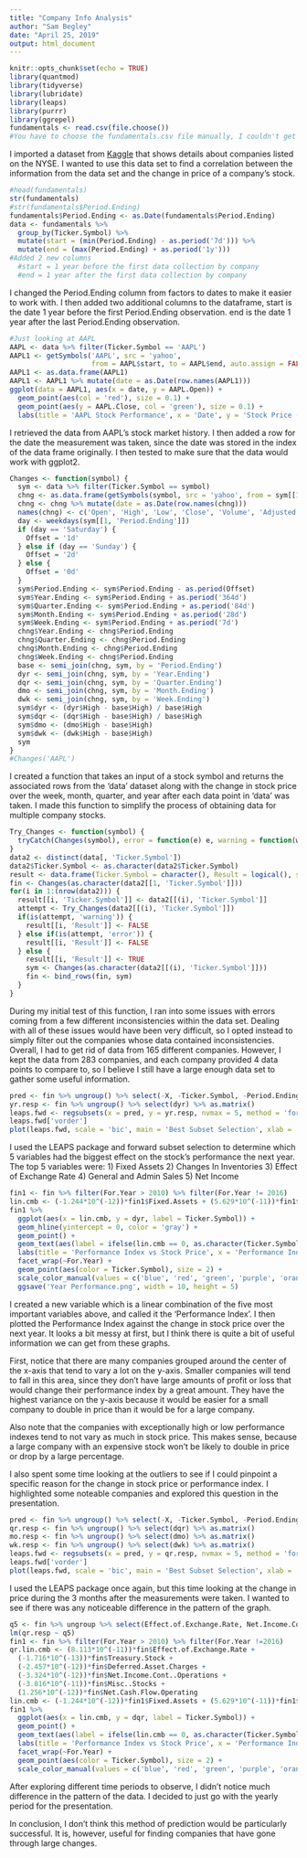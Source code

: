 ```yaml
---
title: "Company Info Analysis"
author: "Sam Begley"
date: "April 25, 2019"
output: html_document
---
```


```r
knitr::opts_chunk$set(echo = TRUE)
library(quantmod)
library(tidyverse)
library(lubridate)
library(leaps)
library(purrr)
library(ggrepel)
fundamentals <- read.csv(file.choose())
#You have to choose the fundamentals.csv file manually, I couldn't get it to choose the file automatically
```

I imported a dataset from [Kaggle](https://www.kaggle.com/dgawlik/nyse/version/3#) that shows details about companies listed on the NYSE. I wanted to use this data set to find a correlation between the information from the data set and the change in price of a company's stock. 

```r
#head(fundamentals)
str(fundamentals)
#str(fundamentals$Period.Ending)
fundamentals$Period.Ending <- as.Date(fundamentals$Period.Ending)
data <- fundamentals %>%
  group_by(Ticker.Symbol) %>%
  mutate(start = (min(Period.Ending) - as.period('7d'))) %>%
  mutate(end = (max(Period.Ending) + as.period('1y')))
#Added 2 new columns
  #start = 1 year before the first data collection by company
  #end = 1 year after the first data collection by company
```

I changed the Period.Ending column from factors to dates to make it easier to work with. I then added two additional columns to the dataframe, start is the date 1 year before the first Period.Ending observation. end is the date 1 year after the last Period.Ending observation.

```r
#Just looking at AAPL
AAPL <- data %>% filter(Ticker.Symbol == 'AAPL')
AAPL1 <- getSymbols('AAPL', src = 'yahoo', 
                    from = AAPL$start, to = AAPL$end, auto.assign = FALSE)
AAPL1 <- as.data.frame(AAPL1)
AAPL1 <- AAPL1 %>% mutate(date = as.Date(row.names(AAPL1)))
ggplot(data = AAPL1, aes(x = date, y = AAPL.Open)) + 
  geom_point(aes(col = 'red'), size = 0.1) +
  geom_point(aes(y = AAPL.Close, col = 'green'), size = 0.1) +
  labs(title = 'AAPL Stock Performance', x = 'Date', y = 'Stock Price (Dollars)')
```

I retrieved the data from AAPL's stock market history. I then added a row for the date the measurement was taken, since the date was stored in the index of the data frame originally. I then tested to make sure that the data would work with ggplot2.

```r
Changes <- function(symbol) {
  sym <- data %>% filter(Ticker.Symbol == symbol)
  chng <- as.data.frame(getSymbols(symbol, src = 'yahoo', from = sym[[1, 'start']], to = sym[[1, 'end']], auto.assign = FALSE))
  chng <- chng %>% mutate(date = as.Date(row.names(chng)))
  names(chng) <- c('Open', 'High', 'Low', 'Close', 'Volume', 'Adjusted', 'Period.Ending')
  day <- weekdays(sym[[1, 'Period.Ending']])
  if (day == 'Saturday') {
    Offset = '1d'
  } else if (day == 'Sunday') {
    Offset = '2d'
  } else {
    Offset = '0d'
  }
  sym$Period.Ending <- sym$Period.Ending - as.period(Offset)
  sym$Year.Ending <- sym$Period.Ending + as.period('364d')
  sym$Quarter.Ending <- sym$Period.Ending + as.period('84d')
  sym$Month.Ending <- sym$Period.Ending + as.period('28d')
  sym$Week.Ending <- sym$Period.Ending + as.period('7d')
  chng$Year.Ending <- chng$Period.Ending
  chng$Quarter.Ending <- chng$Period.Ending
  chng$Month.Ending <- chng$Period.Ending
  chng$Week.Ending <- chng$Period.Ending
  base <- semi_join(chng, sym, by = 'Period.Ending')
  dyr <- semi_join(chng, sym, by = 'Year.Ending')
  dqr <- semi_join(chng, sym, by = 'Quarter.Ending')
  dmo <- semi_join(chng, sym, by = 'Month.Ending')
  dwk <- semi_join(chng, sym, by = 'Week.Ending')
  sym$dyr <- (dyr$High - base$High) / base$High
  sym$dqr <- (dqr$High - base$High) / base$High
  sym$dmo <- (dmo$High - base$High)
  sym$dwk <- (dwk$High - base$High)
  sym
}
#Changes('AAPL')
```

I created a function that takes an input of a stock symbol and returns the associated rows from the 'data' dataset along with the change in stock price over the week, month, quarter, and year after each data point in 'data' was taken. I made this function to simplify the process of obtaining data for multiple company stocks. 

```r
Try_Changes <- function(symbol) {
  tryCatch(Changes(symbol), error = function(e) e, warning = function(w) w)
}
data2 <- distinct(data[, 'Ticker.Symbol'])
data2$Ticker.Symbol <- as.character(data2$Ticker.Symbol)
result <- data.frame(Ticker.Symbol = character(), Result = logical(), stringsAsFactors = FALSE)
fin <- Changes(as.character(data2[[1, 'Ticker.Symbol']]))
for(i in 1:(nrow(data2))) {
  result[[i, 'Ticker.Symbol']] <- data2[[(i), 'Ticker.Symbol']]
  attempt <- Try_Changes(data2[[(i), 'Ticker.Symbol']])
  if(is(attempt, 'warning')) {
    result[[i, 'Result']] <- FALSE
  } else if(is(attempt, 'error')) {
    result[[i, 'Result']] <- FALSE
  } else {
    result[[i, 'Result']] <- TRUE
    sym <- Changes(as.character(data2[[(i), 'Ticker.Symbol']]))
    fin <- bind_rows(fin, sym)
  }
}
```

During my initial test of this function, I ran into some issues with errors coming from a few different inconsistencies within the data set. Dealing with all of these issues would have been very difficult, so I opted instead to simply filter out the companies whose data contained inconsistencies. Overall, I had to get rid of data from 165 different companies. However, I kept the data from 283 companies, and each company provided 4 data points to compare to, so I believe I still have a large enough data set to gather some useful information. 

```r
pred <- fin %>% ungroup() %>% select(-X, -Ticker.Symbol, -Period.Ending, -start, -end, -Year.Ending, -Quarter.Ending, -Month.Ending, -Week.Ending, -dyr, -dqr, -dmo, -dwk, -Cash.Ratio, -Current.Ratio, -Quick.Ratio, -For.Year, -Earnings.Per.Share, -Estimated.Shares.Outstanding) %>% as.matrix()
yr.resp <- fin %>% ungroup() %>% select(dyr) %>% as.matrix()
leaps.fwd <- regsubsets(x = pred, y = yr.resp, nvmax = 5, method = 'forward')
leaps.fwd['vorder']
plot(leaps.fwd, scale = 'bic', main = 'Best Subset Selection', xlab = 'Subset Performance', ylab = 'Prediction Variable')
```

I used the LEAPS package and forward subset selection to determine which 5 variables had the biggest effect on the stock's performance the next year. The top 5 variables were:
1) Fixed Assets
2) Changes In Inventories
3) Effect of Exchange Rate
4) General and Admin Sales
5) Net Income

```r
fin1 <- fin %>% filter(For.Year > 2010) %>% filter(For.Year != 2016)
lin.cmb <- (-1.244*10^(-12))*fin1$Fixed.Assets + (5.629*10^(-11))*fin1$Changes.in.Inventories + (1.609*10^(-10))*fin1$Effect.of.Exchange.Rate + (3.823*10^(-12))*fin1$Sales..General.and.Admin. + (-4.787*10^(-12))*fin1$Net.Income
fin1 %>%
  ggplot(aes(x = lin.cmb, y = dyr, label = Ticker.Symbol)) +
  geom_hline(yintercept = 0, color = 'gray') +
  geom_point() +
  geom_text(aes(label = ifelse(lin.cmb == 0, as.character(Ticker.Symbol), ''), vjust = 0.2)) +
  labs(title = 'Performance Index vs Stock Price', x = 'Performance Index', y = 'Change in Stock Price (1 Year)') +
  facet_wrap(~For.Year) +
  geom_point(aes(color = Ticker.Symbol), size = 2) +
  scale_color_manual(values = c('blue', 'red', 'green', 'purple', 'orange'), limits = c('OKE', 'JPM', 'VIAB', 'SWN', 'MU'), name = 'Company', labels = c('Oneok Natural Gas', 'JPMorgan Chase', 'Viacom', 'Southwestern Energy', 'Micron Technology')) +
  ggsave('Year Performance.png', width = 10, height = 5)
```

I created a new variable which is a linear combination of the five most important variables above, and called it the 'Performance Index'. I then plotted the Performance Index against the change in stock price over the next year. It looks a bit messy at first, but I think there is quite a bit of useful information we can get from these graphs. 


First, notice that there are many companies grouped around the center of the x-axis that tend to vary a lot on the y-axis. Smaller companies will tend to fall in this area, since they don't have large amounts of profit or loss that would change their performance index by a great amount. They have the highest variance on the y-axis because it would be easier for a small company to double in price than it would be for a large company. 


Also note that the companies with exceptionally high or low performance indexes tend to not vary as much in stock price. This makes sense, because a large company with an expensive stock won't be likely to double in price or drop by a large percentage. 

I also spent some time looking at the outliers to see if I could pinpoint a specific reason for the change in stock price or performance index. I highlighted some noteable companies and explored this question in the presentation.

```r
pred <- fin %>% ungroup() %>% select(-X, -Ticker.Symbol, -Period.Ending, -start, -end, -Year.Ending, -Quarter.Ending, -Month.Ending, -Week.Ending, -dyr, -dqr, -dmo, -dwk, -Cash.Ratio, -Current.Ratio, -Quick.Ratio, -For.Year, -Earnings.Per.Share, -Estimated.Shares.Outstanding) %>% as.matrix()
qr.resp <- fin %>% ungroup() %>% select(dqr) %>% as.matrix()
mo.resp <- fin %>% ungroup() %>% select(dmo) %>% as.matrix()
wk.resp <- fin %>% ungroup() %>% select(dwk) %>% as.matrix()
leaps.fwd <- regsubsets(x = pred, y = qr.resp, nvmax = 5, method = 'forward')
leaps.fwd['vorder']
plot(leaps.fwd, scale = 'bic', main = 'Best Subset Selection', xlab = 'Subset Performance', ylab = 'Prediction Variable')
```


I used the LEAPS package once again, but this time looking at the change in price during the 3 months after the measurements were taken. I wanted to see if there was any noticeable difference in the pattern of the graph. 


```r
q5 <- fin %>% ungroup %>% select(Effect.of.Exchange.Rate, Net.Income.Cont..Operations, Treasury.Stock, Misc..Stocks, Deferred.Asset.Charges, Net.Cash.Flow.Operating) %>% as.matrix()
lm(qr.resp ~ q5)
fin1 <- fin %>% filter(For.Year > 2010) %>% filter(For.Year !=2016)
qr.lin.cmb <- (8.113*10^(-11))*fin$Effect.of.Exchange.Rate +
  (-1.716*10^(-13))*fin$Treasury.Stock +
  (-2.457*10^(-12))*fin$Deferred.Asset.Charges +
  (-3.324*10^(-12))*fin$Net.Income.Cont..Operations +
  (-3.816*10^(-11))*fin$Misc..Stocks +
  (1.256*10^(-12))*fin$Net.Cash.Flow.Operating
lin.cmb <- (-1.244*10^(-12))*fin1$Fixed.Assets + (5.629*10^(-11))*fin1$Changes.in.Inventories + (1.609*10^(-10))*fin1$Effect.of.Exchange.Rate + (3.823*10^(-12))*fin1$Sales..General.and.Admin. + (-4.787*10^(-12))*fin1$Net.Income
fin1 %>%
  ggplot(aes(x = lin.cmb, y = dqr, label = Ticker.Symbol)) + 
  geom_point() +
  geom_text(aes(label = ifelse(lin.cmb == 0, as.character(Ticker.Symbol), ''), vjust = 0.2)) +
  labs(title = 'Performance Index vs Stock Price', x = 'Performance Index', y = 'Change in Stock Price (1 Year)') +
  facet_wrap(~For.Year) +
  geom_point(aes(color = Ticker.Symbol), size = 2) +
  scale_color_manual(values = c('blue', 'red', 'green', 'purple', 'orange'), limits = c('XOM', 'JRM', 'VIAB', 'SWN', 'AAPL'), name = 'Company', labels = c('Exxon Mobil', 'JRM Construction', 'Viacom', 'Southwestern Energy', 'Apple'))
```

After exploring different time periods to observe, I didn't notice much difference in the pattern of the data. I decided to just go with the yearly period for the presentation. 


In conclusion, I don't think this method of prediction would be particularly successful. It is, however, useful for finding companies that have gone through large changes. 